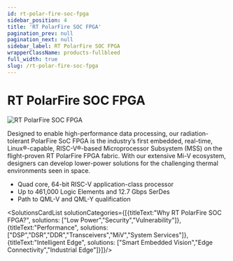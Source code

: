 ```yaml
---
id: rt-polar-fire-soc-fpga
sidebar_position: 4
title: 'RT PolarFire SOC FPGA'
pagination_prev: null
pagination_next: null
sidebar_label: RT PolarFire SOC FPGA
wrapperClassName: products-fullbleed
full_width: true
slug: /rt-polar-fire-soc-fpga
---
```


# RT PolarFire SOC FPGA

![RT PolarFire SOC FPGA](/img/pages/rt-polar-fire-soc-fpga/rt-polar-fire-soc-fpga-banner.png "RT PolarFireSOC  FPGA")
<br />

Designed to enable high-performance data processing, our radiation-tolerant PolarFire SoC FPGA is the industry’s first embedded, real-time, Linux®-capable, RISC-V®-based Microprocessor Subsystem (MSS) on the flight-proven RT PolarFire FPGA fabric. With our extensive Mi-V ecosystem, designers can develop lower-power solutions for the challenging thermal environments seen in space.
 - Quad core, 64-bit RISC-V application-class processor
 - Up to 461,000 Logic Elements and 12.7 Gbps SerDes
 - Path to QML-V and QML-Y qualification

<SolutionsCardList solutionCategories={[{titleText:"Why RT PolarFire SOC FPGA?", solutions: ["Low Power","Security","Vulnerability"]}, {titleText:"Performance", solutions: ["DSP","DSR","DDR","Transceivers","MiV","System Services"]},{titleText:"Intelligent Edge", solutions: ["Smart Embedded Vision","Edge Connectivity","Industrial Edge"]}]}/>